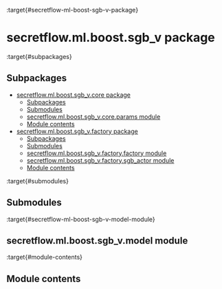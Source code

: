 :target{#secretflow-ml-boost-sgb-v-package}

# secretflow\.ml.boost.sgb\_v package

:target{#subpackages}

## Subpackages

<TableOfContents>


  - [secretflow.ml.boost.sgb\_v.core package](secretflow.ml.boost.sgb_v.ml.boost.sgb_v.core.mdx)
    - [Subpackages](secretflow.ml.boost.sgb_v.ml.boost.sgb_v.core.mdx#subpackages)
    - [Submodules](secretflow.ml.boost.sgb_v.ml.boost.sgb_v.core.mdx#submodules)
    - [secretflow.ml.boost.sgb\_v.core.params module](secretflow.ml.boost.sgb_v.ml.boost.sgb_v.core.mdx#secretflow-ml-boost-sgb-v-core-params-module)
    - [Module contents](secretflow.ml.boost.sgb_v.ml.boost.sgb_v.core.mdx#module-contents)
  - [secretflow.ml.boost.sgb\_v.factory package](secretflow.ml.boost.sgb_v.ml.boost.sgb_v.factory.mdx)
    - [Subpackages](secretflow.ml.boost.sgb_v.ml.boost.sgb_v.factory.mdx#subpackages)
    - [Submodules](secretflow.ml.boost.sgb_v.ml.boost.sgb_v.factory.mdx#submodules)
    - [secretflow.ml.boost.sgb\_v.factory.factory module](secretflow.ml.boost.sgb_v.ml.boost.sgb_v.factory.mdx#secretflow-ml-boost-sgb-v-factory-factory-module)
    - [secretflow.ml.boost.sgb\_v.factory.sgb\_actor module](secretflow.ml.boost.sgb_v.ml.boost.sgb_v.factory.mdx#secretflow-ml-boost-sgb-v-factory-sgb-actor-module)
    - [Module contents](secretflow.ml.boost.sgb_v.ml.boost.sgb_v.factory.mdx#module-contents)
</TableOfContents>

:target{#submodules}

## Submodules

:target{#secretflow-ml-boost-sgb-v-model-module}

## secretflow\.ml.boost.sgb\_v.model module

:target{#module-contents}

## Module contents
